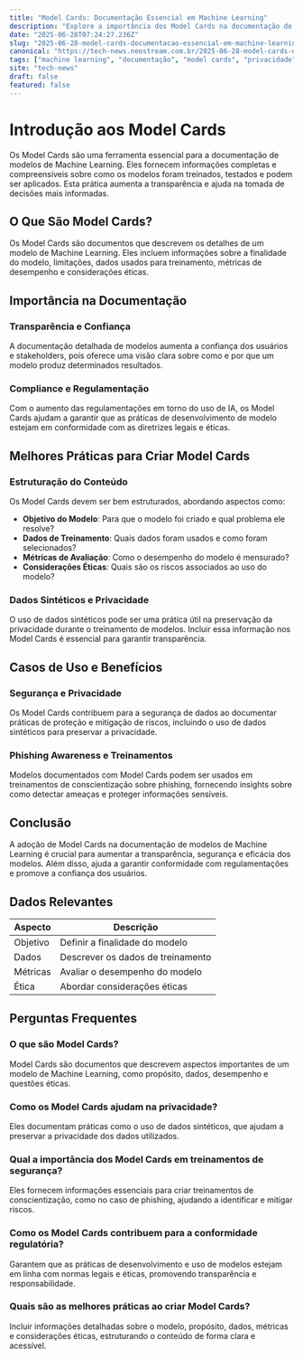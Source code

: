 ```yaml
---
title: "Model Cards: Documentação Essencial em Machine Learning"
description: "Explore a importância dos Model Cards na documentação de modelos de Machine Learning, abordando melhores práticas e como eles influenciam a privacidade e segurança de dados."
date: "2025-06-28T07:24:27.236Z"
slug: "2025-06-28-model-cards-documentacao-essencial-em-machine-learning"
canonical: "https://tech-news.neostream.com.br/2025-06-28-model-cards-documentacao-essencial-em-machine-learning"
tags: ["machine learning", "documentação", "model cards", "privacidade", "segurança"]
site: "tech-news"
draft: false
featured: false
---
```


# Introdução aos Model Cards

Os Model Cards são uma ferramenta essencial para a documentação de modelos de Machine Learning. Eles fornecem informações completas e compreensíveis sobre como os modelos foram treinados, testados e podem ser aplicados. Esta prática aumenta a transparência e ajuda na tomada de decisões mais informadas.

## O Que São Model Cards?

Os Model Cards são documentos que descrevem os detalhes de um modelo de Machine Learning. Eles incluem informações sobre a finalidade do modelo, limitações, dados usados para treinamento, métricas de desempenho e considerações éticas.

## Importância na Documentação

### Transparência e Confiança

A documentação detalhada de modelos aumenta a confiança dos usuários e stakeholders, pois oferece uma visão clara sobre como e por que um modelo produz determinados resultados.

### Compliance e Regulamentação

Com o aumento das regulamentações em torno do uso de IA, os Model Cards ajudam a garantir que as práticas de desenvolvimento de modelo estejam em conformidade com as diretrizes legais e éticas.

## Melhores Práticas para Criar Model Cards

### Estruturação do Conteúdo

Os Model Cards devem ser bem estruturados, abordando aspectos como:

- **Objetivo do Modelo**: Para que o modelo foi criado e qual problema ele resolve?
- **Dados de Treinamento**: Quais dados foram usados e como foram selecionados?
- **Métricas de Avaliação**: Como o desempenho do modelo é mensurado?
- **Considerações Éticas**: Quais são os riscos associados ao uso do modelo?

### Dados Sintéticos e Privacidade

O uso de dados sintéticos pode ser uma prática útil na preservação da privacidade durante o treinamento de modelos. Incluir essa informação nos Model Cards é essencial para garantir transparência.

## Casos de Uso e Benefícios

### Segurança e Privacidade

Os Model Cards contribuem para a segurança de dados ao documentar práticas de proteção e mitigação de riscos, incluindo o uso de dados sintéticos para preservar a privacidade.

### Phishing Awareness e Treinamentos

Modelos documentados com Model Cards podem ser usados em treinamentos de conscientização sobre phishing, fornecendo insights sobre como detectar ameaças e proteger informações sensíveis.

## Conclusão

A adoção de Model Cards na documentação de modelos de Machine Learning é crucial para aumentar a transparência, segurança e eficácia dos modelos. Além disso, ajuda a garantir conformidade com regulamentações e promove a confiança dos usuários.

## Dados Relevantes

| Aspecto | Descrição |
|---------|-----------|
| Objetivo | Definir a finalidade do modelo |
| Dados | Descrever os dados de treinamento |
| Métricas | Avaliar o desempenho do modelo |
| Ética | Abordar considerações éticas |

## Perguntas Frequentes

### O que são Model Cards?

Model Cards são documentos que descrevem aspectos importantes de um modelo de Machine Learning, como propósito, dados, desempenho e questões éticas.

### Como os Model Cards ajudam na privacidade?

Eles documentam práticas como o uso de dados sintéticos, que ajudam a preservar a privacidade dos dados utilizados.

### Qual a importância dos Model Cards em treinamentos de segurança?

Eles fornecem informações essenciais para criar treinamentos de conscientização, como no caso de phishing, ajudando a identificar e mitigar riscos.

### Como os Model Cards contribuem para a conformidade regulatória?

Garantem que as práticas de desenvolvimento e uso de modelos estejam em linha com normas legais e éticas, promovendo transparência e responsabilidade.

### Quais são as melhores práticas ao criar Model Cards?

Incluir informações detalhadas sobre o modelo, propósito, dados, métricas e considerações éticas, estruturando o conteúdo de forma clara e acessível.